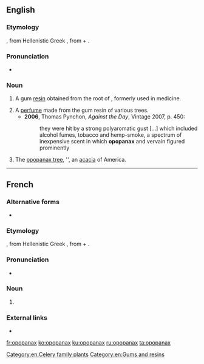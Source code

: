 ==English==
{{rfi|en}}

===Etymology===
{{etyl|la|en}} {{term|opopanax|lang=la}}, from Hellenistic Greek {{term|ὀποπάναξ|lang=grc}}, from {{etyl|grc|en}} {{term|ὀπός||vegetable juice|lang=grc}} + {{term|πάναξ||lang=grc|any of several plants believed to have medicinal benefits}}.

===Pronunciation===
* {{a|UK}} {{IPA|/əˈpɒpənaks/|lang=en}}

===Noun===
{{en-noun|~|opopanaxes}}

# {{context|obsolete|lang=en}} A gum [[resin]] obtained from the root of {{taxlink|Opopanax chironium|species|noshow=1}}, formerly used in medicine.
# A [[perfume]] made from the gum resin of various trees.
#* '''2006''', Thomas Pynchon, ''Against the Day'', Vintage 2007, p. 450:
#*: they were hit by a strong polyaromatic gust [...] which included alcohol fumes, tobacco and hemp-smoke, a spectrum of inexpensive scent in which '''opopanax''' and vervain figured prominently
# The [[opopanax tree]], {{taxlink|Acacia farnesiana|species|noshow=1}}'', an [[acacia]] of America.

[[Category:en:Celery family plants]]
[[Category:en:Gums and resins]]

----

==French==

===Alternative forms===
* {{l|fr|opoponax}}

===Etymology===
{{etyl|la|fr}} {{term|opopanax|lang=la}}, from Hellenistic Greek {{term|ὀποπάναξ|lang=grc}}, from {{etyl|grc|fr}} {{term|ὀπός||vegetable juice|lang=grc}} + {{term|πάναξ|lang=grc}}.

===Pronunciation===
* {{IPA|/ɔ.pɔ.pa.naks/|lang=fr}}

===Noun===
{{fr-noun|m|opopanax}}

# {{l|en|opopanax}} {{gloss|all meanings}}

===External links===
* {{R:TLFi}}

[[fr:opopanax]]
[[ko:opopanax]]
[[ku:opopanax]]
[[ru:opopanax]]
[[ta:opopanax]]
